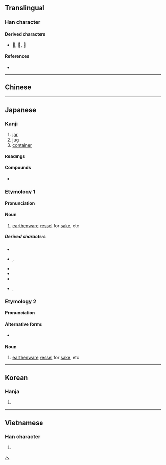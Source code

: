 {{also|甕}}
{{character info/new}}
==Translingual==

===Han character===
{{Han char|rn=98|rad=瓦|as=04|sn=8|four=80717|canj=CIMN|ids=⿱公瓦}}

====Derived characters====
* [[𡍻]], [[𡹳]], [[𬫱]]

====References====
* {{Han ref|kx=0748.190|dkj=21461|dj=1157.060|hdz=21422.170|uh=74EE|ud=29934|bh=CFD8|bd=53208}}

----

==Chinese==
{{zh-see|甕}}
{{attention|zh|Needs to be cleaned up - have diff OC prons, senses are also different}}

----

==Japanese==

===Kanji===
{{ja-kanji|rs=瓦04}}

# [[jar]]
# [[jug]]
# [[container]]

====Readings====
{{ja-readings|goon=[[う]] (u)|kanon=[[おう]] (ō)|kun=[[へ]] (he), [[もたい]] (motai)}}

====Compounds====
* {{ja-r|平瓮|ひらか}}

===Etymology 1===
{{ja-kanjitab|へ|yomi=k}}

====Pronunciation====
{{ja-pron|yomi=k|へ}}

====Noun====
{{ja-noun|へ}}

# [[earthenware]] [[vessel]] for [[sake]], etc

=====Derived characters=====
* {{ja-r|斎瓮|いみべ}}
* {{ja-r|斎瓮|いわいべ}}, {{ja-r|忌瓮|いわいべ}}
* {{ja-r|探湯瓮|くかへ}}
* {{ja-r|細瓮|ささべ}}
* {{ja-r|竹瓮|たつべ}}
* {{ja-r|埴瓮|はにべ}}, {{ja-r|埴瓫|はにべ}}

===Etymology 2===
{{ja-kanjitab|もたい|yomi=k}}

====Pronunciation====
{{ja-pron|yomi=k|もたい}}

====Alternative forms====
* {{ja-l|甕}}

====Noun====
{{ja-noun|もたい|hhira=もたひ}}

# [[earthenware]] [[vessel]] for [[sake]], etc

[[Category:ja:Containers|へ]]

----

==Korean==

===Hanja===
{{ko-hanja|hangeul=옹|eumhun=|rv=ong|mr=ong|y=ong}}

# {{defn|lang=ko|sort=瓦04}}

----

==Vietnamese==

===Han character===
{{vi-hantu|[[úng]]|rs=瓦04}}

# {{defn|lang=vi|sort=瓦04}}